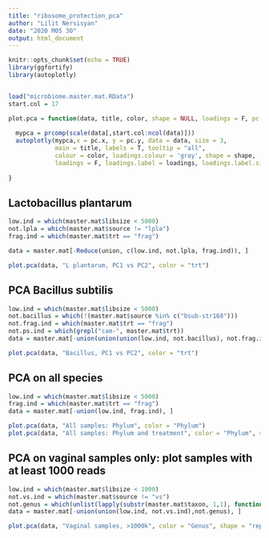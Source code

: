 ---
title: "ribosome_protection_pca"
author: "Lilit Nersisyan"
date: "2020 M05 30"
output: html_document
---

```{r setup, include=FALSE}
knitr::opts_chunk$set(echo = TRUE)
library(ggfortify)
library(autoplotly)


load("microbiome.master.mat.RData")
start.col = 17
```


```{r, echo = F}
plot.pca = function(data, title, color, shape = NULL, loadings = F, pc.x = 1, pc.y = 2){
  
  mypca = prcomp(scale(data[,start.col:ncol(data)]))
  autoplotly(mypca,x = pc.x, y = pc.y, data = data, size = 3,
             main = title, labels = T, tooltip = "all",
             colour = color, loadings.colour = 'gray', shape = shape,
             loadings = F, loadings.label = loadings, loadings.label.size = 3)
  
}
```

## Lactobacillus plantarum

```{r}
low.ind = which(master.mat$libsize < 5000)
not.lpla = which(master.mat$source != "lpla")
frag.ind = which(master.mat$trt == "frag")

data = master.mat[-Reduce(union, c(low.ind, not.lpla, frag.ind)), ]

plot.pca(data, "L plantarum, PC1 vs PC2", color = "trt")

```
## PCA Bacillus subtilis
```{r}
low.ind = which(master.mat$libsize < 5000)
not.bacillus = which(!(master.mat$source %in% c("bsub-str168")))
not.frag.ind = which(master.mat$trt == "frag")
not.ps.ind = which(grepl("cam-", master.mat$trt))
data = master.mat[-union(union(union(low.ind, not.bacillus), not.frag.ind),not.ps.ind), ]

plot.pca(data, "Bacillus, PC1 vs PC2", color = "trt")

```
## PCA on all species

```{r taxons(levels: genus)}
low.ind = which(master.mat$libsize < 5000)
frag.ind = which(master.mat$trt == "frag")
data = master.mat[-union(low.ind, frag.ind), ]

plot.pca(data, "All samples: Phylum", color = "Phylum")
plot.pca(data, "All samples: Phylum and treatment", color = "Phylum", shape = "trt_simple")
```
## PCA on vaginal samples only: plot samples with at least 1000 reads
```{r}
low.ind = which(master.mat$libsize < 1000)
not.vs.ind = which(master.mat$source != "vs")
not.genus = which(unlist(lapply(substr(master.mat$taxon, 1,1), function(x){gregexpr("[A-Z]", x)})) != -1)
data = master.mat[-union(union(low.ind, not.vs.ind),not.genus), ]

plot.pca(data, "Vaginal samples, >1000k", color = "Genus", shape = "rep")

```

